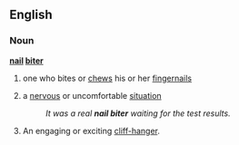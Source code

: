 ==English==

===Noun===
'''[[nail]] [[biter]]'''
# one who bites or [[chews]] his or her [[fingernails]]
# {{idiom}} a [[nervous]] or uncomfortable [[situation]]
#:''It was a real '''nail biter''' waiting for the test results.''
# An engaging or exciting [[cliff-hanger]].